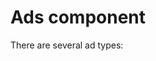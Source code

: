
<Meta title="Core|Ads" />

# Ads component

There are several ad types:

<Preview>
  <Story name="GenericAd" parameters={{ chromatic: { disable: true } }}>
    <Ad
      name="generic-ad"
      targeting="pos=top;version=1"
      reserve="90"
      defaultFormat={false}
      smallFormat={false}
      mediumFormat="Leaderboard,Responsive"
      largeFormat="SuperLeaderboard,Leaderboard,Responsive"
      extraFormat="Billboard,SuperLeaderboard,Leaderboard,Responsive"
    />
  </Story>
</Preview>

<Preview>
  <Story name="TopAd" parameters={{ chromatic: { disable: true } }}>
    <TopAd />
  </Story>
</Preview>

<Preview>
  <Story name="MiddleAd" parameters={{ chromatic: { disable: true } }}>
    <MiddleAd />
  </Story>
</Preview>
